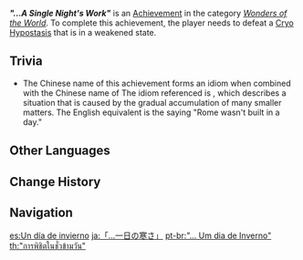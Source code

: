 {{Achievement Infobox
|id           = 82089
|order id     = 2089
|category     = Wonders of the World
|description  = Defeat a [[Cryo Hypostasis]] that is in a weakened state.
|requirements = 
|primogems    = 5
|tracking     = 
|hidden       = 1
|topic        = Cryo Hypostasis
|type         = Boss
}}
'''''"...A Single Night's Work"''''' is an [[Achievement]] in the category ''[[Wonders of the World]]''. To complete this achievement, the player needs to defeat a [[Cryo Hypostasis]] that is in a weakened state.

==Trivia==
*The Chinese name of this achievement forms an idiom when combined with the Chinese name of {{LL|"Knee-Deep Snow..."|.}} The idiom referenced is {{zh|{{wt|冰凍三尺，非一日之寒#Proverb|冰冻三尺, 非一日之寒}}|rm=bīngdòng sānchǐ, fēi yīrì zhī hán|lit=it takes more than one cold day to freeze the river three {{w|Chi (unit)|chi}} deep}}, which describes a situation that is caused by the gradual accumulation of many smaller matters. The English equivalent is the saying "Rome wasn't built in a day."
<!--
==Video Guides==
{{EVT
|video1   = 
|caption1 = 
}}
-->
==Other Languages==
{{Other Languages
|en      = "...A Single Night's Work"
|zhs     = 「…一日之寒」
|zhs_rm  = "...Yīrìzhīhán"
|zht     = 「…一日之寒」
|zht_rm  = "...Yīrìzhīhán"
|zh_tl   = "...A Single Day's Cold"
|ja      = 「…一日の寒さ」
|ja_rm   = "...Ichinichi no Samusa"
|ja_tl   = "...A Single Day's Cold"
|ko      = 「…하루 추위」
|ko_tl   = "...A Day's Cold"
|es      = Un día de invierno
|es_tl   = A Day of Winter
|fr      = «&nbsp;Il a suffi d'un coup de pelle&nbsp;»
|fr_tl   = "A Shovel Was Enough"
|ru      = «...Работа на одну ночь»
|ru_tl   = "...A Single Night's Work"
|th      = "การพิชิตในชั่วข้ามวัน"
|th_rm   = "Kan Phichit Nai Chua Kham Wan"
|th_tl   = "A Single Day's Achieved"
|vi      = "...Một Ngày Lạnh Lẽo"
|vi_tl   = "...A Cold Day"
|de      = „In der Kälte der Nacht“
|de_tl   = "In the Cold of the Night"
|id      = "...Pekerjaan Satu Malam"
|id_tl   = "...A Single Night's Work"
|pt      = "...&nbsp;Um dia de Inverno"
|pt_tl   = "...A Day of Winter"
|tr      = Çantada Keklik
|tr_tl   = Piece of Cake
|it      = ...Il lavoro di una sola notte
|it_tl   = ...The Work of a Single Night
}}

==Change History==
{{Change History|1.5}}
<!--
==References==
{{Reflist}}
-->
==Navigation==
{{Achievement Navbox|Wonders of the World|Boss}}

[[es:Un día de invierno]]
[[ja:「…一日の寒さ」]]
[[pt-br:"... Um dia de Inverno"]]
[[th:"การพิชิตในชั่วข้ามวัน"]]